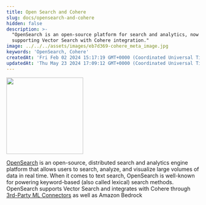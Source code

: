 ```yaml
---
title: Open Search and Cohere
slug: docs/opensearch-and-cohere
hidden: false
description: >-
  "OpenSearch is an open-source platform for search and analytics, now
  supporting Vector Search with Cohere integration."
image: ../../../assets/images/eb7d369-cohere_meta_image.jpg
keywords: 'OpenSearch, Cohere'
createdAt: 'Fri Feb 02 2024 15:17:19 GMT+0000 (Coordinated Universal Time)'
updatedAt: 'Thu May 23 2024 17:09:12 GMT+0000 (Coordinated Universal Time)'
---
```

<img src='../../../assets/images/d6bc303-open-search-logo.svg' width="200px" height="auto" class="light-bg" />


[OpenSearch](https://opensearch.org/platform/search/vector-database.html) is an open-source, distributed search and analytics engine platform that allows users to search, analyze, and visualize large volumes of data in real time. When it comes to text search, OpenSearch is well-known for powering keyword-based (also called lexical) search methods. OpenSearch supports Vector Search and integrates with Cohere through [3rd-Party ML Connectors](https://opensearch.org/docs/latest/ml-commons-plugin/remote-models/connectors/) as well as Amazon Bedrock
